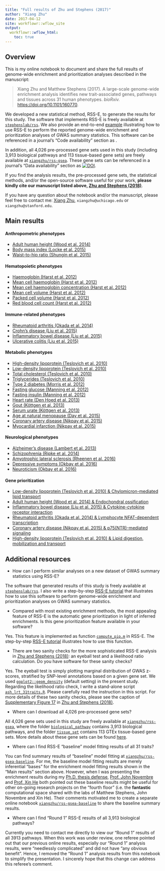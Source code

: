 ```yaml
---
title: "Full results of Zhu and Stephens (2017)"
author: "Xiang Zhu"
date: 2017-04-12
site: workflowr::wflow_site
output:
  workflowr::wflow_html:
    toc: true
---
```


[`stephenslab/rss`]: https://github.com/stephenslab/rss/tree/master/src_vb 
[zenodo-geneset]: https://zenodo.org/badge/latestdoi/55633948
[zenodo-software]: xxx
[`xiangzhu/rss-gsea`]: https://github.com/xiangzhu/rss-gsea/tree/master/data
[`xiangzhu/rss-gsea-baseline`]: https://xiangzhu.github.io/rss-gsea-baseline/
[`ash_lrt_31traits.R`]: https://github.com/stephenslab/rss/blob/master/misc/ash_lrt_31traits.R
[Zhu and Stephens (2018)]: https://doi.org/10.1101/160770
[Supplementary Figure 17]: https://www.biorxiv.org/content/biorxiv/suppl/2018/07/16/160770.DC2/160770-3.pdf
[`ggplot2::geom_density`]: https://ggplot2.tidyverse.org/reference/geom_density.html
[RSS-E tutorial]: http://stephenslab.github.io/rss/Example-5
[`compute_pip.m`]: https://github.com/stephenslab/rss/blob/master/src_vb/compute_pip.m

## Overview

This is my online notebook to document and share the full results of genome-wide
enrichment and prioritization analyses described in the manuscript:

> Xiang Zhu and Matthew Stephens (2017).
> A large-scale genome-wide enrichment analysis identifies new
> trait-associated genes, pathways and tissues across 31 human phenotypes.
> *bioRxiv.* [https://doi.org/10.1101/160770](https://doi.org/10.1101/160770).

We developed a new statistical method, RSS-E, to generate the results for this study. 
The software that implements RSS-E is freely available at [`stephenslab/rss`][].
We also provide an end-to-end [example](http://stephenslab.github.io/rss/Example-5)
illustrating how to use RSS-E to perform the reported genome-wide
enrichment and prioritization analyses of GWAS summary statistics.
This software can be referenced in a journal's "Code availability" section
as [][zenodo-software].

In addition, all 4,026 pre-processed gene sets used in this study
(including 3,913 biological pathways and 113 tissue-based gene sets)
are freely available at [`xiangzhu/rss-gsea`][].
These gene sets can be referenced in a journal's "Data availability" section
as [![DOI](https://zenodo.org/badge/55633948.svg)][zenodo-geneset].

If you find the analysis results, the pre-processed gene sets,
the statistical methods, and/or the open-source software useful for your work,
**please kindly cite our manuscript listed above, [Zhu and Stephens (2018)][]**.

If you have any question about the notebook and/or the manuscript,
please feel free to contact me: [Xiang Zhu](https://github.com/xiangzhu),
`xiangzhu@uchicago.edu` or `xiangzhu@stanford.edu`.

## Main results

#### Anthropometric phenotypes

- [Adult human height (Wood et al. 2014)](height_2014.html)
- [Body mass index (Locke et al. 2015)](bmi_2015.html)
- [Waist-to-hip ratio (Shungin et al. 2015)](waist_2015.html)

#### Hematopoietic phenotypes

- [Haemoglobin (Harst et al. 2012)](hb_2012.html)
- [Mean cell haemoglobin (Harst et al. 2012)](mch_2012.html)
- [Mean cell haemoglobin concentration (Harst et al. 2012)](mchc_2012.html)
- [Mean cell volume (Harst et al. 2012)](mcv_2012.html)
- [Packed cell volume (Harst et al. 2012)](pcv_2012.html)
- [Red blood cell count (Harst et al. 2012)](rbc_2012.html)

#### Immune-related phenotypes

- [Rheumatoid arthritis (Okada et al. 2014)](ra_2014.html)
- [Crohn's disease (Liu et al. 2015)](cd_2015.html)
- [Inflammatory bowel disease (Liu et al. 2015)](ibd_2015.html)
- [Ulcerative colitis (Liu et al. 2015)](uc_2015.html)

#### Metabolic phenotypes

- [High-density lipoprotein (Teslovich et al. 2010)](hdl_2010.html)
- [Low-density lipoprotein (Teslovich et al. 2010)](ldl_2010.html)
- [Total cholesterol (Teslovich et al. 2010)](tc_2010.html)
- [Triglycerides (Teslovich et al. 2010)](tg_2010.html)
- [Type 2 diabetes (Morris et al. 2012)](t2d_2012.html)
- [Fasting glucose (Manning et al. 2012)](fg_2012.html)
- [Fasting insulin (Manning et al. 2012)](fi_2012.html)
- [Heart rate (Den Hoed et al. 2013)](hr_2013.html)
- [Gout (Köttgen et al. 2013)](gout_2013.html)
- [Serum urate (Köttgen et al. 2013)](urate_2013.html)
- [Age at natural menopause (Day et al. 2015)](anm_2015.html)
- [Coronary artery disease (Nikpay et al. 2015)](cad_2015.html)
- [Myocardial infarction (Nikpay et al. 2015)](mi_2015.html)

#### Neurological phenotypes

- [Alzheimer's disease (Lambert et al. 2013)](load_2013.html)
- [Schizophrenia (Ripke et al. 2014)](scz_2014.html)
- [Amyotrophic lateral sclerosis (Rheenen et al. 2016)](als_2016.html)
- [Depressive symptoms (Okbay et al. 2016)](ds_2016.html)
- [Neuroticism (Okbay et al. 2016)](neu_2016.html)

#### Gene prioritization

- [Low-density lipoprotein (Teslovich et al. 2010) & Chylomicron-mediated lipid transport](ldl2010_path1698.html)
- [Adult human height (Wood et al. 2014) & Endochondral ossification](height2014_path3208.html)
- [Inflammatory bowel disease (Liu et al. 2015) & Cytokine-cytokine receptor interaction](ibd2015_path3850.html)
- [Rheumatoid arthritis (Okada et al. 2014) & Lymphocyte NFAT-dependent transcription](ra2014_path2858.html)
- [Coronary artery disease (Nikpay et al. 2015) & p75(NTR)-mediated signaling](cad2015_path3059.html)
- [High-density lipoprotein (Teslovich et al. 2010) & Lipid digestion, mobilization and transport](hdl2010_path3093.html)

## Additional resources

- How can I perform similar analyses on a new dataset of GWAS summary statistics using RSS-E?

The software that generated results of this study is freely available at [`stephenslab/rss`][].
I also write a step-by-step [RSS-E tutorial][] that illustrates
how to use this software to perform genome-wide enrichment
and prioritization analyses on GWAS summary statistics.

- Compared with most existing enrichment methods, the most appealing feature of
RSS-E is the automatic gene prioritization in light of inferred enrichments.
Is this gene prioritization feature available in your software?

Yes. This feature is implemented as function [`compute_pip.m`][] in RSS-E.
The step-by-step [RSS-E tutorial][] illustrates how to use this function. 

- There are two sanity checks for the more sophisticated RSS-E analysis in
[Zhu and Stephens (2018)][]: an eyeball test and a likelihood ratio calculation.
Do you have software for these sanity checks?

Yes. The eyeball test is simply plotting marginal distribution of GWAS z-scores,
stratified by SNP-level annotations based on a given gene set.
We used [`ggplot2::geom_density`][] (default setting) in the present study.  
Regarding the likelihood ratio check, I write a stand-alone script [`ash_lrt_31traits.R`][].
Please carefully read the instruction in this script.
For more details of these two sanity checks, please see the caption of
[Supplementary Figure 17][] in [Zhu and Stephens (2018)][].

- Where can I download all 4,026 pre-processed gene sets?

All 4,026 gene sets used in this study are freely available at [`xiangzhu/rss-gsea`],
where the folder [`biological_pathway`](https://github.com/xiangzhu/rss-gsea/tree/master/data/biological_pathway)
contains 3,913 biological pathways,
and the folder [`tissue_set`](https://github.com/xiangzhu/rss-gsea/tree/master/data/tissue_set)
contains 113 GTEx tissue-based gene sets.
More details about these gene sets can be found [here](gene_set.html).

- Where can I find RSS-E "baseline" model fitting results of all 31 traits?

You can find summary results of "baseline" model fitting at [`xiangzhu/rss-gsea-baseline`][].
For me, the baseline model fitting results are merely inferential "bases" for the
enrichment model fitting results shown in the "Main results" section above.
However, when I was presenting the enrichment results during my
[Ph.D. thesis defense](http://www.stat.uchicago.edu/~xiangzhu/THESIS_20170630.html),
[Prof. John Novembre](http://jnpopgen.org/) and
[Prof. Xin He](http://xinhelab.org/) both pointed out these baseline results
might be useful for other on-going research projects on the "fourth floor"
(i.e. the **fantastic** computational space shared with the labs of Matthew Stephens, John Novembre and Xin He).
Their comments motivated me to create a separate online notebook
[`xiangzhu/rss-gsea-baseline`][] to share the baseline summary results.

- Where can I find "Round 1" RSS-E results of all 3,913 biological pathways?

Currently you need to contact me directly to view our "Round 1" results of all 3913 pathways.
When this work was under review, one referee pointed out that our previous online results, especially our
"Round 1" analysis results, were "needlessly complicated" and did not have "any obvious benefit".
Hence, I removed the "Round 1" analysis results from this notebook to simplify the presentation.
I sincerely hope that this change can address this referee's comment.
